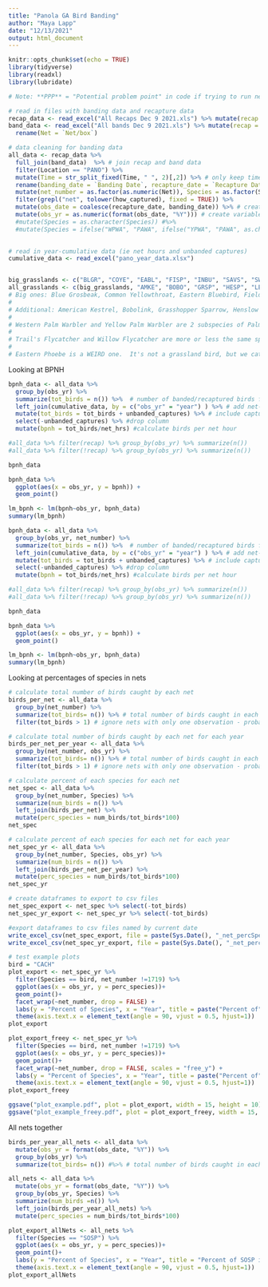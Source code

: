 ```yaml
---
title: "Panola GA Bird Banding"
author: "Maya Lapp"
date: "12/13/2021"
output: html_document
---
```


```r
knitr::opts_chunk$set(echo = TRUE)
library(tidyverse)
library(readxl)
library(lubridate)

# Note: **PPP** = "Potential problem point" in code if trying to run new data 
```

```r
# read in files with banding data and recapture data 
recap_data <- read_excel("All Recaps Dec 9 2021.xls") %>% mutate(recap = TRUE)
band_data <- read_excel("All bands Dec 9 2021.xls") %>% mutate(recap = FALSE) %>% 
  rename(Net = `Net/box`)

# data cleaning for banding data
all_data <- recap_data %>% 
  full_join(band_data)  %>% # join recap and band data 
  filter(Location == "PANO") %>% 
  mutate(Time = str_split_fixed(Time, " ", 2)[,2]) %>% # only keep time (not [incorrect] date) **PPP**
  rename(banding_date = `Banding Date`, recapture_date = `Recapture Date`, how_captured = `How Captured`, band_number = `Band Number`, wing_chord = `Wing Chord`) %>%  # rename columns without spaces
  mutate(net_number = as.factor(as.numeric(Net)), Species = as.factor(Species)) %>% # only keep number for nets; change species to factor 
  filter(grepl("net", tolower(how_captured), fixed = TRUE)) %>% 
  mutate(obs_date = coalesce(recapture_date, banding_date)) %>% # create variable for data of observation (banding date if first time captured, otherwise recapture date)
  mutate(obs_yr = as.numeric(format(obs_date, "%Y"))) # create variable for year of observation 
  #mutate(Species = as.character(Species)) #%>% 
  #mutate(Species = ifelse("WPWA", "PAWA", ifelse("YPWA", "PAWA", as.character(Species))))
 

# read in year-cumulative data (ie net hours and unbanded captures)
cumulative_data <- read_excel("pano_year_data.xlsx") 


big_grasslands <- c("BLGR", "COYE", "EABL", "FISP", "INBU", "SAVS", "SWSP", "YBCH")
all_grasslands <- c(big_grasslands, "AMKE", "BOBO", "GRSP", "HESP", "LESP", "LISP", "LOSH", "EAKI", "PRWA", "WISN", "SEWR", "VESP", "YEWA")
# Big ones: Blue Grosbeak, Common Yellowthroat, Eastern Bluebird, Field Sparrow, Indigo Bunting, Savannah Sparrow, Swamp  Sparrow, and Yellow-breasted Chat 
# 
# Additional: American Kestrel, Bobolink, Grasshopper Sparrow, Henslow's Sparrow, LeConte's Sparrow, Lincoln's Sparrow, Loggerhead Shrike, Eastern Kingbird, Prairie Warbler, Wilson's Snipe, Sedge Wren, Vesper Sparrow and Yellow Warbler 
# 
# Western Palm Warbler and Yellow Palm Warbler are 2 subspecies of Palm Warbler and can be lumped for analysis.
# 
# Trail's Flycatcher and Willow Flycatcher are more or less the same species and can be lumped.
# 
# Eastern Phoebe is a WEIRD one.  It's not a grassland bird, but we catch loads of them - and they are almost all recently-fledged juveniles.  And we almost never recapture them.  I really need an analysis of them, but not sure how to handle it.

```
Looking at BPNH
```r
bpnh_data <- all_data %>%  
  group_by(obs_yr) %>% 
  summarize(tot_birds = n()) %>%  # number of banded/recaptured birds for each year
  left_join(cumulative_data, by = c("obs_yr" = "year") ) %>% # add net-hours and released bird data
  mutate(tot_birds = tot_birds + unbanded_captures) %>% # include captured but released birds in tot_birds
  select(-unbanded_captures) %>% #drop column
  mutate(bpnh = tot_birds/net_hrs) #calculate birds per net hour 

#all_data %>% filter(recap) %>% group_by(obs_yr) %>% summarize(n())
#all_data %>% filter(!recap) %>% group_by(obs_yr) %>% summarize(n())

bpnh_data  

bpnh_data %>% 
  ggplot(aes(x = obs_yr, y = bpnh)) +
  geom_point()

lm_bpnh <- lm(bpnh~obs_yr, bpnh_data)
summary(lm_bpnh)
```

```r
bpnh_data <- all_data %>%  
  group_by(obs_yr, net_number) %>% 
  summarize(tot_birds = n()) %>%  # number of banded/recaptured birds for each year
  left_join(cumulative_data, by = c("obs_yr" = "year") ) %>% # add net-hours and released bird data
  mutate(tot_birds = tot_birds + unbanded_captures) %>% # include captured but released birds in tot_birds
  select(-unbanded_captures) %>% #drop column
  mutate(bpnh = tot_birds/net_hrs) #calculate birds per net hour 

#all_data %>% filter(recap) %>% group_by(obs_yr) %>% summarize(n())
#all_data %>% filter(!recap) %>% group_by(obs_yr) %>% summarize(n())

bpnh_data  

bpnh_data %>% 
  ggplot(aes(x = obs_yr, y = bpnh)) +
  geom_point()

lm_bpnh <- lm(bpnh~obs_yr, bpnh_data)
summary(lm_bpnh)
```


Looking at percentages of species in nets 
```r
# calculate total number of birds caught by each net
birds_per_net <- all_data %>% 
  group_by(net_number) %>% 
  summarize(tot_birds= n()) %>% # total number of birds caught in each net
  filter(tot_birds > 1) # ignore nets with only one observation - probably typo **PPP** 

# calculate total number of birds caught by each net for each year 
birds_per_net_per_year <- all_data %>% 
  group_by(net_number, obs_yr) %>% 
  summarize(tot_birds= n()) %>% # total number of birds caught in each net each year
  filter(tot_birds > 1) # ignore nets with only one observation - probably typo **PPP** 

# calculate percent of each species for each net 
net_spec <- all_data %>% 
  group_by(net_number, Species) %>% 
  summarize(num_birds = n()) %>% 
  left_join(birds_per_net) %>% 
  mutate(perc_species = num_birds/tot_birds*100) 
net_spec

# calculate percent of each species for each net for each year 
net_spec_yr <- all_data %>% 
  group_by(net_number, Species, obs_yr) %>% 
  summarize(num_birds = n()) %>% 
  left_join(birds_per_net_per_year) %>% 
  mutate(perc_species = num_birds/tot_birds*100)
net_spec_yr

# create dataframes to export to csv files
net_spec_export <- net_spec %>% select(-tot_birds)
net_spec_yr_export <- net_spec_yr %>% select(-tot_birds)

#export dataframes to csv files named by current date 
write_excel_csv(net_spec_export, file = paste(Sys.Date(), "_net_percSpecies", ".csv", sep = ""))
write_excel_csv(net_spec_yr_export, file = paste(Sys.Date(), "_net_percSpecies_yr", ".csv", sep =""))

```




```r
# test example plots 
bird = "CACH"
plot_export <- net_spec_yr %>% 
  filter(Species == bird, net_number !=1719) %>% 
  ggplot(aes(x = obs_yr, y = perc_species))+ 
  geom_point()+
  facet_wrap(~net_number, drop = FALSE) + 
  labs(y = "Percent of Species", x = "Year", title = paste("Percent of", bird, "in nets over time"))+
  theme(axis.text.x = element_text(angle = 90, vjust = 0.5, hjust=1))
plot_export

plot_export_freey <- net_spec_yr %>% 
  filter(Species == bird, net_number !=1719) %>% 
  ggplot(aes(x = obs_yr, y = perc_species))+ 
  geom_point()+
  facet_wrap(~net_number, drop = FALSE, scales = "free_y") + 
  labs(y = "Percent of Species", x = "Year", title = paste("Percent of", bird, "in nets over time"))+
  theme(axis.text.x = element_text(angle = 90, vjust = 0.5, hjust=1))
plot_export_freey

ggsave("plot_example.pdf", plot = plot_export, width = 15, height = 10)
ggsave("plot_example_freey.pdf", plot = plot_export_freey, width = 15, height = 10)
```


All nets together 
```r
birds_per_year_all_nets <- all_data %>% 
  mutate(obs_yr = format(obs_date, "%Y")) %>% 
  group_by(obs_yr) %>% 
  summarize(tot_birds= n()) #%>% # total number of birds caught in each net

all_nets <- all_data %>% 
  mutate(obs_yr = format(obs_date, "%Y")) %>% 
  group_by(obs_yr, Species) %>% 
  summarize(num_birds =n()) %>% 
  left_join(birds_per_year_all_nets) %>% 
  mutate(perc_species = num_birds/tot_birds*100) 

plot_export_allNets <- all_nets %>% 
  filter(Species == "SOSP") %>% 
  ggplot(aes(x = obs_yr, y = perc_species))+ 
  geom_point()+
  labs(y = "Percent of Species", x = "Year", title = "Percent of SOSP in nets over time")+
  theme(axis.text.x = element_text(angle = 90, vjust = 0.5, hjust=1))
plot_export_allNets
```


